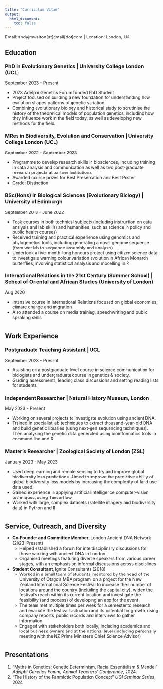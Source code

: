 ```yaml
---
title: "Curriculum Vitae"
output: 
  html_document:
    toc: false
---
```


<div class="cv-container">

<div class="contact-info">
Email: andyjmwalton[at]gmail[dot]com | Location: London, UK
</div>

## Education

### PhD in Evolutionary Genetics | University College London (UCL)
<div class="date-range">September 2023 - Present</div>

- 2023 Adelphi Genetics Forum funded PhD Student
- Project focused on building a new foundation for understanding how evolution shapes patterns of genetic variation. 
- Combining evolutionary biology and historical study to scrutinise the history of the theoretical models of population genetics, including how they influence work in the field today, as well as developing new methods for the field.

### MRes in Biodiversity, Evolution and Conservation | University College London (UCL)
<div class="date-range">September 2022 - September 2023</div>

- Programme to develop research skills in biosciences, including training in data analysis and communication as well as two post-graduate research projects at partner institutions.
- Awarded course prizes for Best Presentation and Best Poster
- Grade: Distinction

### BSc(Hons) in Biological Sciences (Evolutionary Biology) | University of Edinburgh
<div class="date-range">September 2018 - June 2022</div>

-	Took courses in both technical subjects (including instruction on data analysis and lab skills) and humanities (such as science in policy and public health courses)
-	Received training and practical experience using genomics and phylogenetics tools, including generating a novel genome sequence (from wet lab to sequence assembly and analysis)
-	Undertook a five-month-long honours project using citizen science data to investigate warning colour variation evolution in African Monarch butterflies, involving statistical analysis and modelling in R

### International Relations in the 21st Century (Summer School) | School of Oriental and African Studies (University of London)		
<div class="date-range">Aug 2020</div>
-	Intensive course in International Relations focused on global economies, climate change and migration
-	Also attended a course on media training, speechwriting and public speaking skills 

<div style="margin-top: 40px;"></div>

## Work Experience

### Postgraduate Teaching Assistant | UCL
<div class="date-range">September 2023 - Present</div>

- Assisting on a postgraduate level course in science communication for biologists and undergraduate course in genetics & society.
- Grading assessments, leading class discussions and setting reading lists for students.

### Independent Researcher | Natural History Museum, London
<div class="date-range">May 2023 - Present</div>

- Working on several projects to investigate evolution using ancient DNA. 
- Trained in specialist lab techniques to extract thousand-year-old DNA and build genetic libraries (using next-gen sequencing techniques). Then analysing the genetic data generated using bioinformatics tools in command line and R.

### Master's Researcher | Zoological Society of London (ZSL)
<div class="date-range">January 2023 - May 2023</div>

- Used deep learning and remote sensing to try and improve global biodiversity loss predictions. Aimed to improve the predictive ability of global biodiversity loss models by increasing the complexity of land use data used. 
- Gained experience in applying artificial intelligence computer-vision techniques, using Tensorflow
- Worked with large, complex datasets (satellite imagery and biodiversity data) in Python and R

<div style="margin-top: 40px;"></div>

## Service, Outreach, and Diversity

- **Co-Founder and Committee Member**, London Ancient DNA Network (2023-Present)
  - Helped established a forum for interdisciplinary discussions for those working with ancient DNA in London
  - Organised meetings featuring diverse speakers from various career stages, with an emphasis on informal discussions across disciplines
  
- **Student Consultant**, Ignite Consultants (2018)
  - Worked in a small team of students, mentored by the head of the University of Otago’s MBA program, on a project for the New Zealand International Science Festival to increase their number of locations around the country (including the capital city), widen the festival’s reach within its current location and investigate the feasibility (and process) of developing an app for the event
  - The team met multiple times per week for a semester to research and evaluate the festival’s situation and its potential for growth, using company reports, public records and interviews to gather information
  - Engaged with stakeholders both locally, including academics and local business owners and at the national level (including personally meeting with the NZ Prime Minister’s Chief Science Advisor)

<div style="margin-top: 40px;"></div>

## Presentations
1. "Myths in Genetics: Genetic Determinism, Racial Essentialism & Mendel" *Adelphi Genetics Forum, Annual Teachers' Conference*, 2024.
2. "The History of the Panmictic Population Concept" *UGI Seminar Series*, 2024

</div>

